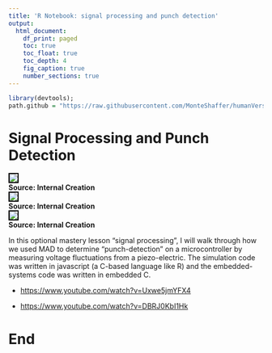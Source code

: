 ```yaml
---
title: 'R Notebook: signal processing and punch detection'
output:
  html_document:
    df_print: paged
    toc: true
    toc_float: true
    toc_depth: 4
    fig_caption: true
    number_sections: true 
---
```


```r
library(devtools);
path.github = "https://raw.githubusercontent.com/MonteShaffer/humanVerseWSU/master/";


```

# Signal Processing and Punch Detection  

<IMG src="http://md5.mshaffer.com/WSU_STATS419/punching-parkinsons/PP.png" style="border: 2px black solid;" />
<div>**Source: Internal Creation**</div>

<IMG src="http://md5.mshaffer.com/WSU_STATS419/punching-parkinsons/PP-ATS.png" style="border: 2px black solid;" />
<div>**Source: Internal Creation**</div>

<IMG src="http://md5.mshaffer.com/WSU_STATS419/punching-parkinsons/PP-prototype.jpg" style="border: 2px black solid;" />
<div>**Source: Internal Creation**</div>

In this optional mastery lesson "signal processing", I will walk through how we used MAD to determine "punch-detection" on a microcontroller by measuring voltage fluctuations from a piezo-electric.  The simulation code was written in javascript (a C-based language like R) and the embedded-systems code was written in embedded C.

- <https://www.youtube.com/watch?v=Uxwe5jmYFX4>

- <https://www.youtube.com/watch?v=DBRJ0KbI1Hk>

 
# End
